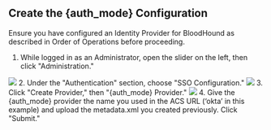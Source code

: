 ## Create the {auth_mode} Configuration

Ensure you have configured an Identity Provider for BloodHound as described in Order of Operations before proceeding.

1.  While logged in as an Administrator, open the slider on the left, then click "Administration."
<Frame>
  <img src="/images/sso/select_administration.png"/>
</Frame>
2.  Under the "Authentication" section, choose "SSO Configuration."
<Frame>
  <img src="/images/sso/select_sso.png"/>
</Frame>
3.  Click "Create Provider," then "{auth_mode} Provider."
<Frame>
  <img src="/images/sso/create_provider.png"/>
</Frame>
4.  Give the {auth_mode} provider the name you used in the ACS URL (‘okta’ in this example) and upload the metadata.xml you created previously. Click "Submit."
